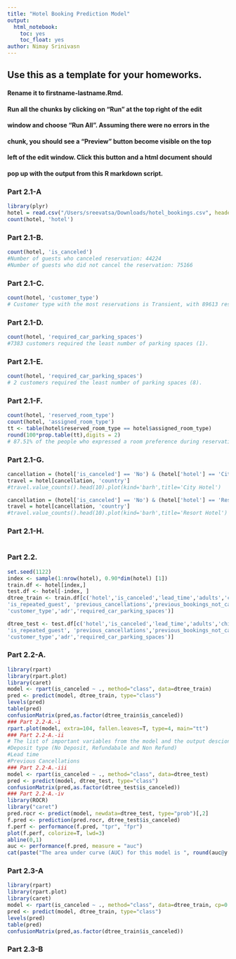 ```yaml
---
title: "Hotel Booking Prediction Model"
output: 
  html_notebook:
    toc: yes
    toc_float: yes
author: Nimay Srinivasn
---
```


<!-- More information in R Markdown can be found at:
1. https://www.ssc.wisc.edu/sscc/pubs/RFR/RFR_RMarkdown.html  This is 
   the place to start since it is a short tutorial.
2. https://rmarkdown.rstudio.com/index.html This contains a longer 
   tutorial.  Take a look at the cheatsheet in 
   https://rmarkdown.rstudio.com/lesson-15.html, it is a concise 
   reference of R Markdown on two pages.
<-->

## Use this as a template for your homeworks.
#### Rename it to firstname-lastname.Rmd.
#### Run all the chunks by clicking on "Run" at the top right of the edit 
#### window and choose "Run All".  Assuming there were no errors in the
#### chunk, you should see a "Preview" button become visible on the top
#### left of the edit window.  Click this button and a html document should
#### pop up with the output from this R markdown script.

### Part 2.1-A
```r
library(plyr)
hotel = read.csv("/Users/sreevatsa/Downloads/hotel_bookings.csv", header = TRUE)
count(hotel, 'hotel') 
```
### Part 2.1-B.
```r
count(hotel, 'is_canceled') 
#Number of guests who canceled reservation: 44224
#Number of guests who did not cancel the reservation: 75166
```
### Part 2.1-C.
```r
count(hotel, 'customer_type')
# Customer type with the most reservations is Transient, with 89613 reservations
```

### Part 2.1-D.
```r
count(hotel, 'required_car_parking_spaces')
#7383 customers required the least number of parking spaces (1).
```

### Part 2.1-E.
```r
count(hotel, 'required_car_parking_spaces')
# 2 customers required the least number of parking spaces (8).
```

### Part 2.1-F.
```r
count(hotel, 'reserved_room_type')
count(hotel, 'assigned_room_type')
tt <- table(hotel$reserved_room_type == hotel$assigned_room_type)
round(100*prop.table(tt),digits = 2)
# 87.51% of the people who expressed a room preference during reservation got the room during check-in.
```
### Part 2.1-G.
```r
cancellation = (hotel['is_canceled'] == 'No') & (hotel['hotel'] == 'City Hotel')
travel = hotel[cancellation, 'country']
#travel.value_counts().head(10).plot(kind='barh',title='City Hotel')

cancellation = (hotel['is_canceled'] == 'No') & (hotel['hotel'] == 'Resort Hotel')
travel = hotel[cancellation, 'country']
#travel.value_counts().head(10).plot(kind='barh',title='Resort Hotel')
```
### Part 2.1-H.
```r

```

### Part 2.2.
```r
set.seed(1122)
index <- sample(1:nrow(hotel), 0.90*dim(hotel) [1])
train.df <- hotel[index,]
test.df <- hotel[-index, ]
dtree_train <- train.df[c('hotel','is_canceled','lead_time','adults','children','babies','meal','market_segment','distribution_channel',
'is_repeated_guest', 'previous_cancellations','previous_bookings_not_canceled','reserved_room_type','deposit_type','days_in_waiting_list',
'customer_type','adr','required_car_parking_spaces')]

dtree_test <- test.df[c('hotel','is_canceled','lead_time','adults','children','babies','meal','market_segment','distribution_channel',
'is_repeated_guest', 'previous_cancellations','previous_bookings_not_canceled','reserved_room_type','deposit_type','days_in_waiting_list',
'customer_type','adr','required_car_parking_spaces')]
```

### Part 2.2-A.
```r
library(rpart)
library(rpart.plot)
library(caret)
model <- rpart(is_canceled ~ ., method="class", data=dtree_train)
pred <- predict(model, dtree_train, type="class")
levels(pred)
table(pred)
confusionMatrix(pred,as.factor(dtree_train$is_canceled))
### Part 2.2-A.-i
rpart.plot(model, extra=104, fallen.leaves=T, type=4, main="tt")
### Part 2.2-A.-ii
# The list of important variables from the model and the output descion tree are 
#Deposit type (No Deposit, Refundabale and Non Refund)
#Lead time
#Previous Cancellations
### Part 2.2-A.-iii
model <- rpart(is_canceled ~ ., method="class", data=dtree_test)
pred <- predict(model, dtree_test, type="class")
confusionMatrix(pred,as.factor(dtree_test$is_canceled))
### Part 2.2-A.-iv
library(ROCR)
library("caret")
pred.rocr <- predict(model, newdata=dtree_test, type="prob")[,2]
f.pred <- prediction(pred.rocr, dtree_test$is_canceled)
f.perf <- performance(f.pred, "tpr", "fpr")
plot(f.perf, colorize=T, lwd=3)
abline(0,1)
auc <- performance(f.pred, measure = "auc")
cat(paste("The area under curve (AUC) for this model is ", round(auc@y.values[[1]], 3)))
```

### Part 2.3-A
```r
library(rpart)
library(rpart.plot)
library(caret)
model <- rpart(is_canceled ~ ., method="class", data=dtree_train, cp=0.0)
pred <- predict(model, dtree_train, type="class")
levels(pred)
table(pred)
confusionMatrix(pred,as.factor(dtree_train$is_canceled))
```
### Part 2.3-B
```r
```






